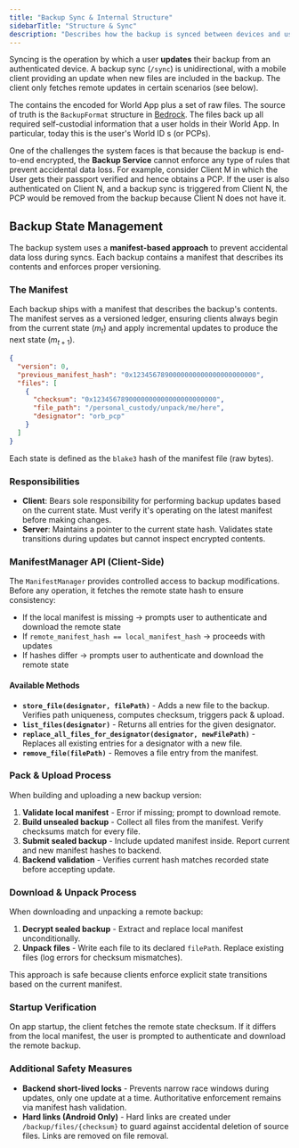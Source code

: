 ```yaml
---
title: "Backup Sync & Internal Structure"
sidebarTitle: "Structure & Sync"
description: "Describes how the backup is synced between devices and used for authenticating new devices."
---
```




Syncing is the operation by which a user **updates** their backup from an authenticated device. A backup sync (`/sync`) is unidirectional, with a mobile client providing an update when new files are included in the backup. The client only fetches remote updates in certain scenarios (see below).

The <UnsealedBackup /> contains the encoded <RootKey /> for World App plus a set of raw files. The source of truth is the `BackupFormat` structure in [Bedrock](https://github.com/worldcoin/bedrock). The files back up all required self-custodial information that a user holds in their World App. In particular, today this is the user's World ID <PersonalCustodyPackage />s (or PCPs).

<Note>One of the challenges the system faces is that because the backup is end-to-end encrypted, the **Backup Service** cannot enforce any type of rules that prevent accidental data loss. For example, consider Client M in which the User gets their passport verified and hence obtains a PCP. If the user is also authenticated on Client N, and a backup sync is triggered from Client N, the PCP would be removed from the backup because Client N does not have it.</Note>


## Backup State Management

The backup system uses a **manifest-based approach** to prevent accidental data loss during syncs. Each backup contains a manifest that describes its contents and enforces proper versioning.

### The Manifest

Each backup ships with a manifest that describes the backup's contents. The manifest serves as a versioned ledger, ensuring clients always begin from the current state ($m_t$) and apply incremental updates to produce the next state ($m_{t+1}$).

```json
{
  "version": 0,
  "previous_manifest_hash": "0x1234567890000000000000000000000",
  "files": [
    {
      "checksum": "0x1234567890000000000000000000000",
      "file_path": "/personal_custody/unpack/me/here",
      "designator": "orb_pcp"
    }
  ]
}
```

Each state is defined as the `blake3` hash of the manifest file (raw bytes).

### Responsibilities

- **Client**: Bears sole responsibility for performing backup updates based on the current state. Must verify it's operating on the latest manifest before making changes.
- **Server**: Maintains a pointer to the current state hash. Validates state transitions during updates but cannot inspect encrypted contents.

### ManifestManager API (Client-Side)

The `ManifestManager` provides controlled access to backup modifications. Before any operation, it fetches the remote state hash to ensure consistency:

- If the local manifest is missing → prompts user to authenticate and download the remote state
- If `remote_manifest_hash == local_manifest_hash` → proceeds with updates
- If hashes differ → prompts user to authenticate and download the remote state

#### Available Methods

- **`store_file(designator, filePath)`** - Adds a new file to the backup. Verifies path uniqueness, computes checksum, triggers pack & upload.
- **`list_files(designator)`** - Returns all entries for the given designator.
- **`replace_all_files_for_designator(designator, newFilePath)`** - Replaces all existing entries for a designator with a new file.
- **`remove_file(filePath)`** - Removes a file entry from the manifest.

### Pack & Upload Process

When building and uploading a new backup version:

1. **Validate local manifest** - Error if missing; prompt to download remote.
2. **Build unsealed backup** - Collect all files from the manifest. Verify checksums match for every file.
3. **Submit sealed backup** - Include updated manifest inside. Report current and new manifest hashes to backend.
4. **Backend validation** - Verifies current hash matches recorded state before accepting update.

### Download & Unpack Process

When downloading and unpacking a remote backup:

1. **Decrypt sealed backup** - Extract and replace local manifest unconditionally.
2. **Unpack files** - Write each file to its declared `filePath`. Replace existing files (log errors for checksum mismatches).

This approach is safe because clients enforce explicit state transitions based on the current manifest.

### Startup Verification

On app startup, the client fetches the remote state checksum. If it differs from the local manifest, the user is prompted to authenticate and download the remote backup.

### Additional Safety Measures

- **Backend short-lived locks** - Prevents narrow race windows during updates, only one update at a time. Authoritative enforcement remains via manifest hash validation.
- **Hard links (Android Only)** - Hard links are created under `/backup/files/{checksum}` to guard against accidental deletion of source files. Links are removed on file removal.